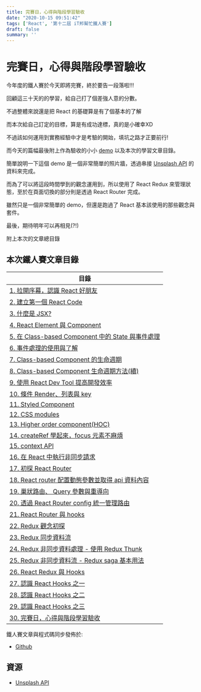 ```yaml
---
title: 完賽日，心得與階段學習驗收
date: "2020-10-15 09:51:42"
tags: ['React', '第十二屆 iT邦幫忙鐵人賽']
draft: false
summary: ''
---
```


# 完賽日，心得與階段學習驗收

今年度的鐵人賽於今天即將完賽，終於要告一段落啦!!!


回顧這三十天的的學習，給自己打了個差強人意的分數。

不過整體來說還是把 React 的基礎算是有了個基本的了解

而本次給自己訂定的目標，算是有成功達標，真的是小確幸XD

不過該如何運用到實務經驗中才是考驗的開始，填坑之路才正要前行!

而今天的篇幅最後附上作為驗收的小小 [demo](https://codesandbox.io/s/naughty-river-98rk7) 以及本次的學習文章目錄。

簡單說明一下這個 demo 是一個非常簡單的照片牆，透過串接 [Unsplash API](https://unsplash.com/developers) 的資料來完成。

而為了可以將這段時間學到的觀念運用到，所以使用了 React Redux 來管理狀態，至於在頁面切換的部分則是透過 React Router 完成。

雖然只是一個非常簡單的 demo，但還是跑過了 React  基本該使用的那些觀念與套件。

最後，期待明年可以再相見(?!)

附上本次的文章總目錄

## 本次鐵人賽文章目錄

| 目錄                                                                                                             | 
| ---------------------------------------------------------------------------------------------------------------- |
| [1. 拉開序幕，認識 React 好朋友](https://ithelp.ithome.com.tw/articles/10237444)|
| [2. 建立第一個 React Code](https://ithelp.ithome.com.tw/articles/10238355) |
| [3. 什麼是 JSX?](https://ithelp.ithome.com.tw/articles/10239097)|
| [4. React Element 與 Component](https://ithelp.ithome.com.tw/articles/10239791)| 
| [5. 在 Class-based Component 中的 State 與事件處理](https://ithelp.ithome.com.tw/articles/10240503)|
| [6. 事件處理的使用與了解](https://ithelp.ithome.com.tw/articles/10241067) |
| [7. Class-based Component 的生命週期](https://ithelp.ithome.com.tw/articles/10241714)|
| [8. Class-based Component 生命週期方法(續) ](https://ithelp.ithome.com.tw/articles/10242491) |
| [9. 使用 React Dev Tool 提高開發效率](https://ithelp.ithome.com.tw/articles/10243122)|
| [10. 條件 Render、列表與 key ](https://ithelp.ithome.com.tw/articles/10243795)|
| [11. Styled Component](https://ithelp.ithome.com.tw/articles/10244335)|
| [12. CSS modules](https://ithelp.ithome.com.tw/articles/10244954)|
| [13. Higher order component(HOC)](https://ithelp.ithome.com.tw/articles/10245544)|
| [14. createRef 學起來，focus 元素不麻煩](https://ithelp.ithome.com.tw/articles/10246160)|
| [15. context API](https://ithelp.ithome.com.tw/articles/10246793)|
| [16. 在 React 中執行非同步請求](https://ithelp.ithome.com.tw/articles/10247314)|
| [17. 初探 React Router](https://ithelp.ithome.com.tw/articles/10247735)|
| [18. React router 配置動態參數並取得 api 資料內容](https://ithelp.ithome.com.tw/articles/10248252)|
| [19. 巢狀路由、 Query 參數與重導向](https://ithelp.ithome.com.tw/articles/10248756)|
| [20. 透過 React Router config 統一管理路由](https://ithelp.ithome.com.tw/articles/10249241)|
| [21. React Router 與 hooks](https://ithelp.ithome.com.tw/articles/10249724)|
| [22. Redux 觀念初探](https://ithelp.ithome.com.tw/articles/10250232)|
| [23. Redux 同步資料流](https://ithelp.ithome.com.tw/articles/10250728)
| [24. Redux 非同步資料處理 - 使用 Redux Thunk](https://ithelp.ithome.com.tw/articles/10251182)|
| [25. Redux 非同步資料流 - Redux saga 基本用法](https://ithelp.ithome.com.tw/articles/10251583)|
| [26. React Redux 與 Hooks](https://ithelp.ithome.com.tw/articles/10251966)|
| [27. 認識 React Hooks 之一](https://ithelp.ithome.com.tw/articles/10252328)|
| [28. 認識 React Hooks 之二](https://ithelp.ithome.com.tw/articles/10252327)|
| [29. 認識 React Hooks 之三](https://ithelp.ithome.com.tw/articles/10253073)|
| [30. 完賽日，心得與階段學習驗收](https://ithelp.ithome.com.tw/articles/10253389) | 

鐵人賽文章與程式碼同步發佈於:
- [Github](https://github.com/penghuachen/React_30)

## 資源
- [Unsplash API](https://unsplash.com/developers)